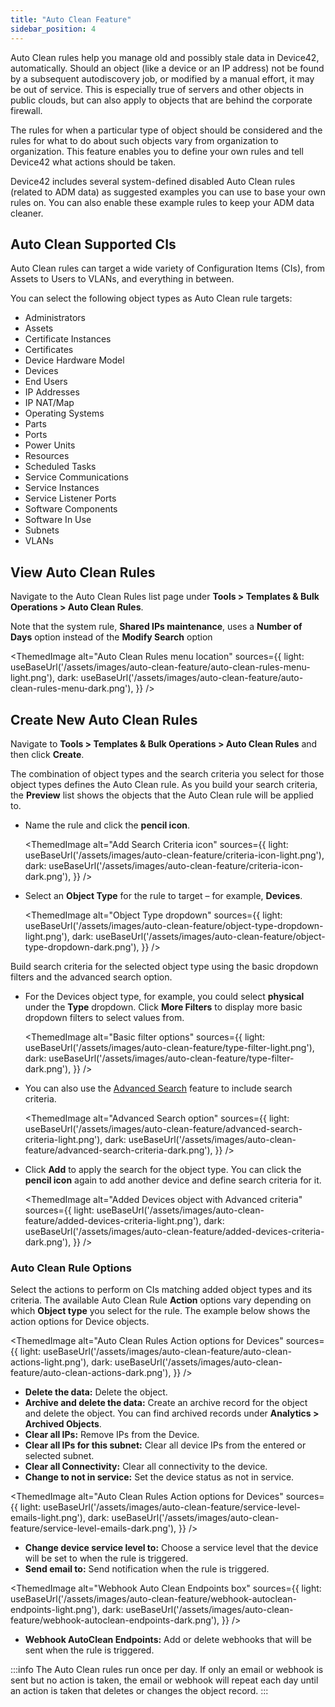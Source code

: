 ```yaml
---
title: "Auto Clean Feature"
sidebar_position: 4
---
```



Auto Clean rules help you manage old and possibly stale data in Device42, automatically. Should an object (like a device or an IP address) not be found by a subsequent autodiscovery job, or modified by a manual effort, it may be out of service. This is especially true of servers and other objects in public clouds, but can also apply to objects that are behind the corporate firewall.

The rules for when a particular type of object should be considered and the rules for what to do about such objects vary from organization to organization. This feature enables you to define your own rules and tell Device42 what actions should be taken.

Device42 includes several system-defined disabled Auto Clean rules (related to ADM data) as suggested examples you can use to base your own rules on. You can also enable these example rules to keep your ADM data cleaner.

## Auto Clean Supported CIs

Auto Clean rules can target a wide variety of Configuration Items (CIs), from Assets to Users to VLANs, and everything in between. 

You can select the following object types as Auto Clean rule targets:

- Administrators
- Assets
- Certificate Instances
- Certificates
- Device Hardware Model
- Devices
- End Users
- IP Addresses
- IP NAT/Map
- Operating Systems
- Parts
- Ports
- Power Units
- Resources
- Scheduled Tasks
- Service Communications
- Service Instances
- Service Listener Ports
- Software Components
- Software In Use
- Subnets
- VLANs


## View Auto Clean Rules

Navigate to the Auto Clean Rules list page under **Tools > Templates & Bulk Operations > Auto Clean Rules**.

Note that the system rule, **Shared IPs maintenance**, uses a **Number of Days** option instead of the **Modify Search** option

<ThemedImage
  alt="Auto Clean Rules menu location"
  sources={{
    light: useBaseUrl('/assets/images/auto-clean-feature/auto-clean-rules-menu-light.png'),
    dark: useBaseUrl('/assets/images/auto-clean-feature/auto-clean-rules-menu-dark.png'),
  }}
/>

## Create New Auto Clean Rules

Navigate to **Tools > Templates & Bulk Operations > Auto Clean Rules** and then click **Create**.

The combination of object types and the search criteria you select for those object types defines the Auto Clean rule. As you build your search criteria, the **Preview** list shows the objects that the Auto Clean rule will be applied to.

- Name the rule and click the **pencil icon**. 

    <ThemedImage
    alt="Add Search Criteria icon"
    sources={{
        light: useBaseUrl('/assets/images/auto-clean-feature/criteria-icon-light.png'),
        dark: useBaseUrl('/assets/images/auto-clean-feature/criteria-icon-dark.png'),
    }}
    />

- Select an **Object Type** for the rule to target – for example, **Devices**. 

    <ThemedImage
    alt="Object Type dropdown"
    sources={{
        light: useBaseUrl('/assets/images/auto-clean-feature/object-type-dropdown-light.png'),
        dark: useBaseUrl('/assets/images/auto-clean-feature/object-type-dropdown-dark.png'),
    }}
    />

Build search criteria for the selected object type using the basic dropdown filters and the advanced search option. 

- For the Devices object type, for example, you could select **physical** under the **Type** dropdown. Click **More Filters** to display more basic dropdown filters to select values from.

    <ThemedImage
    alt="Basic filter options"
    sources={{
        light: useBaseUrl('/assets/images/auto-clean-feature/type-filter-light.png'),
        dark: useBaseUrl('/assets/images/auto-clean-feature/type-filter-dark.png'),
    }}
    />

- You can also use the [Advanced Search](getstarted/advanced-search-feature.mdx) feature to include search criteria.

    <ThemedImage
    alt="Advanced Search option"
    sources={{
        light: useBaseUrl('/assets/images/auto-clean-feature/advanced-search-criteria-light.png'),
        dark: useBaseUrl('/assets/images/auto-clean-feature/advanced-search-criteria-dark.png'),
    }}
    />

- Click **Add** to apply the search for the object type. You can click the **pencil icon** again to add another device and define search criteria for it.

    <ThemedImage
    alt="Added Devices object with Advanced criteria"
    sources={{
        light: useBaseUrl('/assets/images/auto-clean-feature/added-devices-criteria-light.png'),
        dark: useBaseUrl('/assets/images/auto-clean-feature/added-devices-criteria-dark.png'),
    }}
    />

### Auto Clean Rule Options

Select the actions to perform on CIs matching added object types and its criteria. The available Auto Clean Rule **Action** options vary depending on which **Object type** you select for the rule. The example below shows the action options for Device objects.

<ThemedImage
  alt="Auto Clean Rules Action options for Devices"
  sources={{
    light: useBaseUrl('/assets/images/auto-clean-feature/auto-clean-actions-light.png'),
    dark: useBaseUrl('/assets/images/auto-clean-feature/auto-clean-actions-dark.png'),
  }}
/>

- **Delete the data:** Delete the object. 
- **Archive and delete the data:** Create an archive record for the object and delete the object. You can find archived records under **Analytics > Archived Objects**.
- **Clear all IPs:** Remove IPs from the Device. 
- **Clear all IPs for this subnet:** Clear all device IPs from the entered or selected subnet. 
- **Clear all Connectivity:** Clear all connectivity to the device. 
- **Change to not in service:** Set the device status as not in service. 

<ThemedImage
  alt="Auto Clean Rules Action options for Devices"
  sources={{
    light: useBaseUrl('/assets/images/auto-clean-feature/service-level-emails-light.png'),
    dark: useBaseUrl('/assets/images/auto-clean-feature/service-level-emails-dark.png'),
  }}
/>

- **Change device service level to:** Choose a service level that the device will be set to when the rule is triggered. 
- **Send email to:** Send notification when the rule is triggered. 

<ThemedImage
  alt="Webhook Auto Clean Endpoints box"
  sources={{
    light: useBaseUrl('/assets/images/auto-clean-feature/webhook-autoclean-endpoints-light.png'),
    dark: useBaseUrl('/assets/images/auto-clean-feature/webhook-autoclean-endpoints-dark.png'),
  }}
/>

- **Webhook AutoClean Endpoints:** Add or delete webhooks that will be sent when the rule is triggered.

:::info 
The Auto Clean rules run once per day. If only an email or webhook is sent but no action is taken, the email or webhook will repeat each day until an action is taken that deletes or changes the object record.
:::

